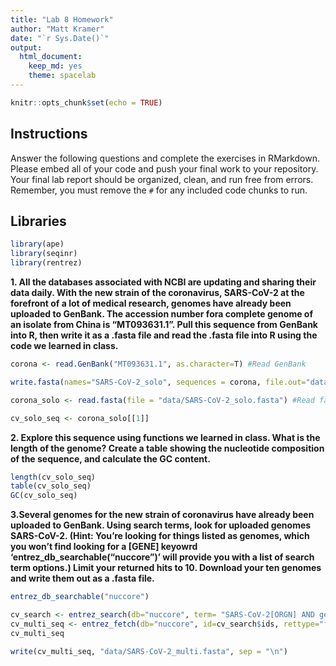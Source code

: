 ```yaml
---
title: "Lab 8 Homework"
author: "Matt Kramer"
date: "`r Sys.Date()`"
output:
  html_document: 
    keep_md: yes
    theme: spacelab
---
```


```r
knitr::opts_chunk$set(echo = TRUE)
```

## Instructions
Answer the following questions and complete the exercises in RMarkdown. Please embed all of your code and push your final work to your repository. Your final lab report should be organized, clean, and run free from errors. Remember, you must remove the `#` for any included code chunks to run.  

## Libraries

```r
library(ape)
library(seqinr)
library(rentrez)
```

**1. All the databases associated with NCBI are updating and sharing their data daily. With the new strain of the coronavirus, SARS-CoV-2 at the forefront of a lot of medical research, genomes have already been uploaded to GenBank. The accession number fora complete genome of an isolate from China is "MT093631.1". Pull this sequence from GenBank into R, then write it as a .fasta file and read the .fasta file into R using the code we learned in class.**
```r
corona <- read.GenBank("MT093631.1", as.character=T) #Read GenBank

write.fasta(names="SARS-CoV-2_solo", sequences = corona, file.out="data/SARS-CoV-2_solo.fasta")#Write fasta

corona_solo <- read.fasta(file = "data/SARS-CoV-2_solo.fasta") #Read fasta
```
```r
cv_solo_seq <- corona_solo[[1]]
```



**2. Explore this sequence using functions we learned in class. What is the length of the genome? Create a table showing the nucleotide composition of the sequence, and calculate the GC content.**
```r
length(cv_solo_seq)
table(cv_solo_seq)
GC(cv_solo_seq)
```

**3.Several genomes for the new strain of coronavirus have already been uploaded to GenBank. Using search terms, look for uploaded genomes SARS-CoV-2. (Hint: You're looking for things listed as genomes, which you won't find looking for a [GENE] keyowrd 'entrez_db_searchable("nuccore")' will provide you with a list of search term options.) Limit your returned hits to 10. Download your ten genomes and write them out as a .fasta file.**
```r
entrez_db_searchable("nuccore")
```
```r
cv_search <- entrez_search(db="nuccore", term= "SARS-CoV-2[ORGN] AND genome[ALL]", retmax=10)
cv_multi_seq <- entrez_fetch(db="nuccore", id=cv_search$ids, rettype="fasta")
cv_multi_seq
```
```r
write(cv_multi_seq, "data/SARS-CoV-2_multi.fasta", sep = "\n")
```


